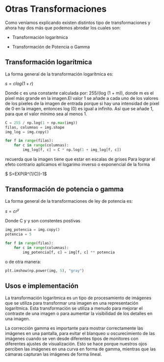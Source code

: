 # Otras Transformaciones

Como veníamos explicando existen distintos tipo de transformaciones y ahora hay dos más que podemos abrodar los cuales son:

- Transformación logarítmica

- Transformación de Potencia o Gamma

## Transformación logarítmica

La forma general de la transformación logarítmica es:

$s=clog(1+r)$

Donde c es una constante calculada por: 255/(log (1 + m)), 
donde m es el píxel más grande en la imagen.El valor 1 se añade a cada uno de los valores de los píxeles de 
la imagen de entrada porque si hay una intensidad de píxel de 
0 en la imagen, entonces log (0) es igual a infinito. Así que se 
añade 1, para que el valor mínimo sea al menos 1.


```py
C = 255 / np.log(1 + np.max(img))
filas, columnas = img.shape
img_log = img.copy()

for f in range(filas):
    for c in range(columnas):
        img_log[f, c] = C * np.log(1 + img_log[f, c])
```
recuerda que la imagen tiene que estar en escalas de grises
Para lograr el efeto contrario aplicamos el logarimo inverso o exponencial de la forma 

$ S=EXP(R^(1/C))-1$

## Transformación de potencia o gamma
La forma general de la transformaciones de ley de potencia es:

$s = cr^y$

Donde C y y son constentes postivas

```py
img_potencia = img.copy()
potencia = 5

for f in range(filas):
    for c in range(columnas):
        img_potencia[f, c] = img[f, c] ** potencia
```

o de otra manera: 

```py
plt.imshow(np.power(img, 5), "gray")
```

## Usos e implementación

La transformación logarítmica es un tipo de procesamiento de imágenes que se utiliza para transformar una imagen en una representación logarítmica.
 Esta transformación se utiliza a menudo para mejorar el contraste de una imagen o para aumentar la visibilidad de los detalles en una imagen.


La corrección gamma es importante para mostrar correctamente las imágenes en una pantalla, para 
evitar el blanqueo u oscurecimiento de las imágenes cuando se ven desde diferentes tipos de monitores 
con diferentes ajustes de visualización. Esto se hace porque nuestros ojos perciben las imágenes en una 
curva en forma de gamma, mientras que las cámaras capturan las imágenes de forma lineal.
